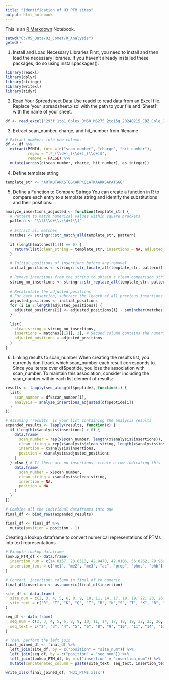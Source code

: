 ---
title: "Identification of H3 PTM sites"
output: html_notebook
---

This is an [R Markdown](http://rmarkdown.rstudio.com) Notebook.

```{r}
setwd("C:/MS_Data/O2_Comet/R_Analysis")
getwd()
```
1. Install and Load Necessary Libraries
First, you need to install and then load the necessary libraries. If you haven't already installed these packages, do so using install.packages().

```{r}
library(readxl)
library(dplyr)
library(stringr)
library(writexl)
library(tidyr)
```
2. Read Your Spreadsheet Data
Use readxl to read data from an Excel file. Replace 'your_spreadsheet.xlsx' with the path to your file and 'Sheet1' with the name of your sheet.

```{r}
df <- read_excel('293f_1to1_6plex_DMSO_MS275_2to15g_20240215_EBZ_Cole_20ng.xlsx', sheet = 'Sheet1')
```

3. Extract scan_number, charge, and hit_number from filename

```{r}
# Extract numbers into new columns
df <- df %>%
  extract(PSMId, into = c("scan_number", "charge", "hit_number"),
          regex = ".*_(\\d+)_(\\d+)_(\\d+)$",
          remove = FALSE) %>%
  mutate(across(c(scan_number, charge, hit_number), as.integer))
```

4. Define template string

```{r}
template_str <- "ARTKQTARKSTGGKARPKQLATKAARKSAPATGGG"
```

5. Define a Function to Compare Strings
You can create a function in R to compare each entry to a template string and identify the substitutions and their positions:

```{r}
analyze_insertions_adjusted <- function(template_str) {
  # Pattern to match numerical values within square brackets
  pattern <- "\\[(\\d+\\.\\d+)\\]"
  
  # Extract all matches
  matches <- stringr::str_match_all(template_str, pattern)
  
  if (length(matches[[1]]) == 0) {
    return(list(clean_string = template_str, insertions = NA, adjusted_positions = NA))
  }
  
  # Initial positions of insertions before any removal
  initial_positions <- stringr::str_locate_all(template_str, pattern)[[1]][, "start"]
  
  # Remove insertions from the string to obtain a clean comparison string
  string_no_insertions <- stringr::str_replace_all(template_str, pattern, "")
  
  # Recalculate the adjusted positions
  # For each insertion, subtract the length of all previous insertions from its original position
  adjusted_positions <- initial_positions
  for (i in 2:length(adjusted_positions)) {
    adjusted_positions[i] <- adjusted_positions[i] - sum(nchar(matches[[1]][1:(i-1), 1]))
  }
  
  list(
    clean_string = string_no_insertions,
    insertions = matches[[1]][, 2], # Second column contains the numerical values
    adjusted_positions = adjusted_positions
  )
}
```

6. Linking results to scan_number
When creating the results list, you currently don't track which scan_number each result corresponds to. Since you iterate over df$peptide, you lose the association with scan_number. To maintain this association, consider including the scan_number within each list element of results:

```{r}
results <- lapply(seq_along(df$peptide), function(i) {
  list(
    scan_number = df$scan_number[i],
    analysis = analyze_insertions_adjusted(df$peptide[i])
  )
})
```


```{r}
# Assuming 'results' is your list containing the analysis results
expanded_results <- lapply(results, function(x) {
  if (length(x$analysis$insertions) > 0) {
    data.frame(
      scan_number = rep(x$scan_number, length(x$analysis$insertions)),
      clean_string = rep(x$analysis$clean_string, length(x$analysis$insertions)),
      insertion = x$analysis$insertions,
      position = x$analysis$adjusted_positions
    )
  } else { # If there are no insertions, create a row indicating this
    data.frame(
      scan_number = x$scan_number,
      clean_string = x$analysis$clean_string,
      insertion = NA,
      position = NA
    )
  }
})

# Combine all the individual dataframes into one
final_df <- bind_rows(expanded_results)

final_df <- final_df %>%
  mutate(position = position - 1)
```

Creating a lookup dataframe to convert numerical representations of PTMs into text representations
```{r}
# Example lookup dataframe
lookup_PTM_df <- data.frame(
  insertion_num = c(14.0157, 28.0313, 42.0470, 42.0106, 56.0262, 79.9663, 86.0368), # Your numerical values
  insertion_text = c("me1", "me2", "me3", "ac", "prop", "phos", "bhb") # Corresponding text descriptions
)

# Convert 'insertion' column in final_df to numeric
final_df$insertion <- as.numeric(final_df$insertion)

site_df <- data.frame(
  site_num = c(2, 3, 4, 5, 6, 8, 9, 10, 11, 14, 17, 18, 19, 22, 23, 26, 27, 28, 31, 32), # Your numerical values
  site_text = c("R", "T", "K", "Q", "T", "R", "K","S", "T", "K", "R", "K", "Q", "T", "K", "R", "K", "S", "S", "T") # Corresponding text descriptions
)

seq_df <- data.frame(
  seq_num = c(2, 3, 4, 5, 6, 8, 9, 10, 11, 14, 17, 18, 19, 22, 23, 26, 27, 28, 31, 32), # Your numerical values
  seq_text = c("2", "3", "4", "5", "6", "8", "9", "10", "11", "14", "17", "18", "19", "22", "23", "26", "27", "28", "31", "32") # Corresponding text descriptions
)

# Then, perform the left join
final_joined_df <- final_df %>%
  left_join(site_df, by = c("position" = "site_num")) %>%
  left_join(seq_df, by = c("position" = "seq_num")) %>%
  left_join(lookup_PTM_df, by = c("insertion" = "insertion_num")) %>%
  mutate(concatenated_column = paste(site_text, seq_text, insertion_text, sep = ""))
```

```{r}
write_xlsx(final_joined_df, 'H31_PTMs.xlsx')
```

